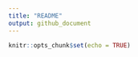 ```yaml
---
title: "README"
output: github_document
---
```


```r
knitr::opts_chunk$set(echo = TRUE)

```

